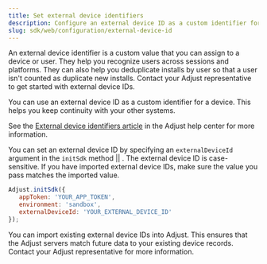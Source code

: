 ```yaml
---
title: Set external device identifiers
description: Configure an external device ID as a custom identifier for a device.
slug: sdk/web/configuration/external-device-id
---
```



An external device identifier is a custom value that you can assign to a device or user. They help you recognize users across sessions and platforms. They can also help you deduplicate installs by user so that a user isn't counted as duplicate new installs. Contact your Adjust representative to get started with external device IDs.

You can use an external device ID as a custom identifier for a device. This helps you keep continuity with your other systems.

<Callout type="seealso">

See the [External device identifiers article](https://help.adjust.com/en/article/external-device-identifiers) in the Adjust help center for more information.

</Callout>

You can set an external device ID by specifying an `externalDeviceId` argument in the <Tooltip>`initSdk` method || <InitSdk /></Tooltip>. The external device ID is case-sensitive. If you have imported external device IDs, make sure the value you pass matches the imported value.

```js
Adjust.initSdk({
   appToken: 'YOUR_APP_TOKEN',
   environment: 'sandbox',
   externalDeviceId: 'YOUR_EXTERNAL_DEVICE_ID'
});
```

You can import existing external device IDs into Adjust. This ensures that the Adjust servers match future data to your existing device records. Contact your Adjust representative for more information.
